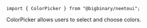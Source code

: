 `import { ColorPicker } from "@bigbinary/neetoui";`

ColorPicker allows users to select and choose colors.
